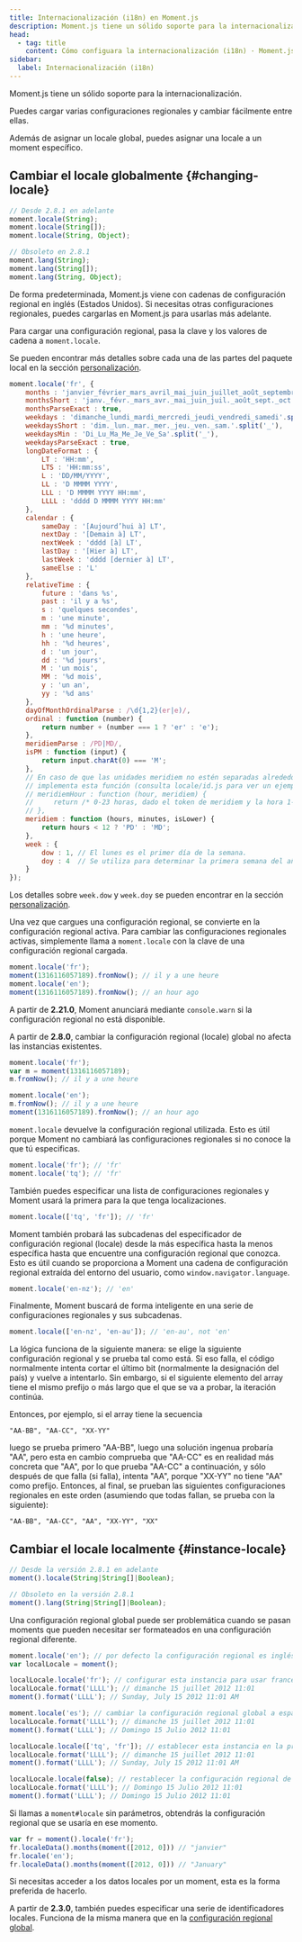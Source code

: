 ```yaml
---
title: Internacionalización (i18n) en Moment.js
description: Moment.js tiene un sólido soporte para la internacionalización. Puedes cargar varias configuraciones regionales y cambiar fácilmente entre ellas.
head:
  - tag: title
    content: Cómo configuara la internacionalización (i18n) · Moment.js en Español
sidebar:
  label: Internacionalización (i18n)
---
```



Moment.js tiene un sólido soporte para la internacionalización.

<TopBanner />

Puedes cargar varias configuraciones regionales y cambiar fácilmente entre ellas.

Además de asignar un locale global, puedes asignar una locale a un moment específico.

## Cambiar el locale globalmente \{#changing-locale\}

```javascript title="Firma del método"
// Desde 2.8.1 en adelante
moment.locale(String);
moment.locale(String[]);
moment.locale(String, Object);

// Obsoleto en 2.8.1
moment.lang(String);
moment.lang(String[]);
moment.lang(String, Object);
```

De forma predeterminada, Moment.js viene con cadenas de configuración regional en inglés (Estados Unidos). Si necesitas otras configuraciones regionales, puedes cargarlas en Moment.js para usarlas más adelante.

Para cargar una configuración regional, pasa la clave y los valores de cadena a `moment.locale`.

Se pueden encontrar más detalles sobre cada una de las partes del paquete local en la sección [personalización](/momentjs/personalizacion).

```javascript title="JavaScript"
moment.locale('fr', {
    months : 'janvier_février_mars_avril_mai_juin_juillet_août_septembre_octobre_novembre_décembre'.split('_'),
    monthsShort : 'janv._févr._mars_avr._mai_juin_juil._août_sept._oct._nov._déc.'.split('_'),
    monthsParseExact : true,
    weekdays : 'dimanche_lundi_mardi_mercredi_jeudi_vendredi_samedi'.split('_'),
    weekdaysShort : 'dim._lun._mar._mer._jeu._ven._sam.'.split('_'),
    weekdaysMin : 'Di_Lu_Ma_Me_Je_Ve_Sa'.split('_'),
    weekdaysParseExact : true,
    longDateFormat : {
        LT : 'HH:mm',
        LTS : 'HH:mm:ss',
        L : 'DD/MM/YYYY',
        LL : 'D MMMM YYYY',
        LLL : 'D MMMM YYYY HH:mm',
        LLLL : 'dddd D MMMM YYYY HH:mm'
    },
    calendar : {
        sameDay : '[Aujourd’hui à] LT',
        nextDay : '[Demain à] LT',
        nextWeek : 'dddd [à] LT',
        lastDay : '[Hier à] LT',
        lastWeek : 'dddd [dernier à] LT',
        sameElse : 'L'
    },
    relativeTime : {
        future : 'dans %s',
        past : 'il y a %s',
        s : 'quelques secondes',
        m : 'une minute',
        mm : '%d minutes',
        h : 'une heure',
        hh : '%d heures',
        d : 'un jour',
        dd : '%d jours',
        M : 'un mois',
        MM : '%d mois',
        y : 'un an',
        yy : '%d ans'
    },
    dayOfMonthOrdinalParse : /\d{1,2}(er|e)/,
    ordinal : function (number) {
        return number + (number === 1 ? 'er' : 'e');
    },
    meridiemParse : /PD|MD/,
    isPM : function (input) {
        return input.charAt(0) === 'M';
    },
    // En caso de que las unidades meridiem no estén separadas alrededor de 12, 
    // implementa esta función (consulta locale/id.js para ver un ejemplo).
    // meridiemHour : function (hour, meridiem) {
    //     return /* 0-23 horas, dado el token de meridiem y la hora 1-12 */ ;
    // },
    meridiem : function (hours, minutes, isLower) {
        return hours < 12 ? 'PD' : 'MD';
    },
    week : {
        dow : 1, // El lunes es el primer día de la semana.
        doy : 4  // Se utiliza para determinar la primera semana del año.
    }
});
```

Los detalles sobre `week.dow` y `week.doy` se pueden encontrar en la sección [personalización](/momentjs/personalizacion#dow-doy).

Una vez que cargues una configuración regional, se convierte en la configuración regional activa. Para cambiar las configuraciones regionales activas, simplemente llama a `moment.locale` con la clave de una configuración regional cargada.

```javascript title="JavaScript"
moment.locale('fr');
moment(1316116057189).fromNow(); // il y a une heure
moment.locale('en');
moment(1316116057189).fromNow(); // an hour ago
```

A partir de **2.21.0**, Moment anunciará mediante `console.warn` si la configuración regional no está disponible.

A partir de **2.8.0**, cambiar la configuración regional (locale) global no afecta las instancias existentes.

```javascript title="JavaScript"
moment.locale('fr');
var m = moment(1316116057189);
m.fromNow(); // il y a une heure

moment.locale('en');
m.fromNow(); // il y a une heure
moment(1316116057189).fromNow(); // an hour ago
```

`moment.locale` devuelve la configuración regional utilizada. Esto es útil porque Moment no cambiará las configuraciones regionales si no conoce la que tú especificas.

<MiddleBannerOne />

```javascript title="JavaScript"
moment.locale('fr'); // 'fr'
moment.locale('tq'); // 'fr'
```

También puedes especificar una lista de configuraciones regionales y Moment usará la primera para la que tenga localizaciones.

```javascript title="JavaScript"
moment.locale(['tq', 'fr']); // 'fr'
```

Moment también probará las subcadenas del especificador de configuración regional (locale) desde la más específica hasta la menos específica hasta que encuentre una configuración regional que conozca. Esto es útil cuando se proporciona a Moment una cadena de configuración regional extraída del entorno del usuario, como `window.navigator.language`.

```javascript title="JavaScript"
moment.locale('en-nz'); // 'en'
```

Finalmente, Moment buscará de forma inteligente en una serie de configuraciones regionales y sus subcadenas.

```javascript title="JavaScript"
moment.locale(['en-nz', 'en-au']); // 'en-au', not 'en'
```

La lógica funciona de la siguiente manera: se elige la siguiente configuración regional y se prueba tal como está.
Si eso falla, el código normalmente intenta cortar el último bit (normalmente la designación del país) y vuelve a intentarlo. Sin embargo, si el siguiente elemento del array tiene el mismo prefijo o más largo que el que se va a probar, la iteración continúa.

Entonces, por ejemplo, si el array tiene la secuencia

```
"AA-BB", "AA-CC", "XX-YY"
```

luego se prueba primero "AA-BB", luego una solución ingenua probaría "AA", pero esta en cambio comprueba que "AA-CC" es en realidad más concreta que "AA", por lo que prueba "AA-CC" a continuación, y sólo después de que falla (si falla), intenta "AA", porque "XX-YY" no tiene "AA" como prefijo. Entonces, al final, se prueban las siguientes configuraciones regionales en este orden (asumiendo que todas fallan, se prueba con la siguiente):

```
"AA-BB", "AA-CC", "AA", "XX-YY", "XX"
```

## Cambiar el locale localmente \{#instance-locale\}

```javascript title="Firma del método"
// Desde la versión 2.8.1 en adelante
moment().locale(String|String[]|Boolean);

// Obsoleto en la versión 2.8.1
moment().lang(String|String[]|Boolean);
```

Una configuración regional global puede ser problemática cuando se pasan moments que pueden necesitar ser formateados en una configuración regional diferente.

<MiddleBannerTwo />

```javascript title="JavaScript"
moment.locale('en'); // por defecto la configuración regional es inglés
var localLocale = moment();

localLocale.locale('fr'); // configurar esta instancia para usar francés
localLocale.format('LLLL'); // dimanche 15 juillet 2012 11:01
moment().format('LLLL'); // Sunday, July 15 2012 11:01 AM

moment.locale('es'); // cambiar la configuración regional global a español
localLocale.format('LLLL'); // dimanche 15 juillet 2012 11:01
moment().format('LLLL'); // Domingo 15 Julio 2012 11:01

localLocale.locale(['tq', 'fr']); // establecer esta instancia en la primera localización encontrada
localLocale.format('LLLL'); // dimanche 15 juillet 2012 11:01
moment().format('LLLL'); // Sunday, July 15 2012 11:01 AM

localLocale.locale(false); // restablecer la configuración regional de la instancia
localLocale.format('LLLL'); // Domingo 15 Julio 2012 11:01
moment().format('LLLL'); // Domingo 15 Julio 2012 11:01
```

Si llamas a `moment#locale` sin parámetros, obtendrás la configuración regional que se usaría en ese momento.

```javascript title="JavaScript"
var fr = moment().locale('fr');
fr.localeData().months(moment([2012, 0])) // "janvier"
fr.locale('en');
fr.localeData().months(moment([2012, 0])) // "January"
```

Si necesitas acceder a los datos locales por un moment, esta es la forma preferida de hacerlo.

A partir de **2.3.0**, también puedes especificar una serie de identificadores locales. Funciona de la misma manera que en la [configuración regional global](/momentjs/internacionalizacion#changing-locale).

<BottomBanner />
